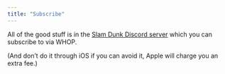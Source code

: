 ```yaml
---
title: "Subscribe"
---
```


All of the good stuff is in the [Slam Dunk Discord server](https://whop.com/slam-dunk-bets/) which you can subscribe to via WHOP. 

(And don't do it through iOS if you can avoid it, Apple will charge you an extra fee.)
